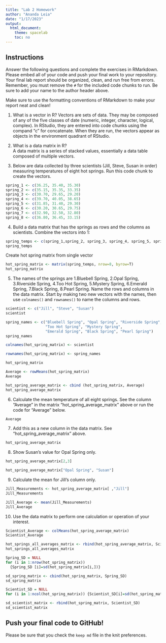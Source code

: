 ```yaml
---
title: "Lab 2 Homework"
author: "Ananda Leia"
date: "1/17/2023"
output:
  html_document:
    theme: spacelab
    toc: no
---
```


## Instructions
Answer the following questions and complete the exercises in RMarkdown. Please embed all of your code and push your final work to your repository. Your final lab report should be organized, clean, and run free from errors. Remember, you must remove the `#` for the included code chunks to run. Be sure to add your name to the author header above.  

Make sure to use the formatting conventions of RMarkdown to make your report neat and clean!  

1. What is a vector in R?
Vectors are sets of data. They may be composed of any of the five classes of date (numeric, integer, character, logical, complex). In RStudio, they are entered into code chunks using the compand "c" for concatenate. When they are run, the vectors appear as objects in the environment quadrant of RStudio.

2. What is a data matrix in R?  
A data matrix is a series of stacked values, essentially a data table composed of multiple vectors.

3. Below are data collected by three scientists (Jill, Steve, Susan in order) measuring temperatures of eight hot springs. Run this code chunk to create the vectors.  
```r
spring_1 <- c(36.25, 35.40, 35.30)
spring_2 <- c(35.15, 35.35, 33.35)
spring_3 <- c(30.70, 29.65, 29.20)
spring_4 <- c(39.70, 40.05, 38.65)
spring_5 <- c(31.85, 31.40, 29.30)
spring_6 <- c(30.20, 30.65, 29.75)
spring_7 <- c(32.90, 32.50, 32.80)
spring_8 <- c(36.80, 36.45, 33.15)
```

4. Build a data matrix that has the springs as rows and the columns as scientists.
Combine the vectors into 1:
```r
spring_temps <- c(spring_1,spring_2, spring_3, spring_4, spring_5, spring_6, spring_7, spring_8)
spring_temps
```
Create hot spring matrix from single vector
```r
hot_spring_matrix <- matrix(spring_temps, nrow=8, byrow=T)
hot_spring_matrix
```
5. The names of the springs are 1.Bluebell Spring, 2.Opal Spring, 3.Riverside Spring, 4.Too Hot Spring, 5.Mystery Spring, 6.Emerald Spring, 7.Black Spring, 8.Pearl Spring. Name the rows and columns in the data matrix. Start by making two new vectors with the names, then use `colnames()` and `rownames()` to name the columns and rows.
```r
scientist <- c("Jill", "Steve", "Susan")
scientist
```
```r
spring_names <- c("Bluebell Spring", "Opal Spring", "Riverside Spring", 
                  "Too Hot Spring", "Mystery Spring", 
                  "Emerald Spring", "Black Spring", "Pearl Spring")
spring_names
```
```r
colnames(hot_spring_matrix) <- scientist
```
```r
rownames(hot_spring_matrix) <- spring_names
```
```r
hot_spring_matrix
```
```r
Average <- rowMeans(hot_spring_matrix)
Average
```
```r
hot_spring_average_matrix <- cbind (hot_spring_matrix, Average)
hot_spring_average_matrix
```
6. Calculate the mean temperature of all eight springs.
See the column "Average" in the matrix "hot_spring_average_matrix" above or run the code for "Average" below.
```r
Average
```
7. Add this as a new column in the data matrix.
See "hot_spring_average_matrix" above.
```r
hot_spring_average_matrix
```

8. Show Susan's value for Opal Spring only.
```r
hot_spring_average_matrix[2,3]
```
```r
hot_spring_average_matrix["Opal Spring", "Susan"]
```

9. Calculate the mean for Jill's column only.  
```r
Jill_Measurements <- hot_spring_average_matrix[ ,"Jill"]
Jill_Measurements
```
```r
Jill_Average <- mean(Jill_Measurements)
Jill_Average
```

10. Use the data matrix to perform one calculation or operation of your interest.
```r
Scientist_Average <- colMeans(hot_spring_average_matrix)
Scientist_Average
```
```r
hot_springs_all_averages_matrix <- rbind(hot_spring_average_matrix, Scientist_Average)
hot_springs_all_averages_matrix
```
```r
Spring_SD = NULL
for (i in 1:nrow(hot_spring_matrix))
  {Spring_SD [i]=sd(hot_spring_matrix[i,])}

sd_spring_matrix <- cbind(hot_spring_matrix, Spring_SD)
sd_spring_matrix
```
```r
Scientist_SD = NULL
for (i in 1:ncol(hot_spring_matrix)) {Scientist_SD[i]=sd(hot_spring_matrix[ ,i])}

sd_scientist_matrix <- rbind(hot_spring_matrix, Scientist_SD)
sd_scientist_matrix
```
## Push your final code to GitHub!
Please be sure that you check the `keep md` file in the knit preferences.  
